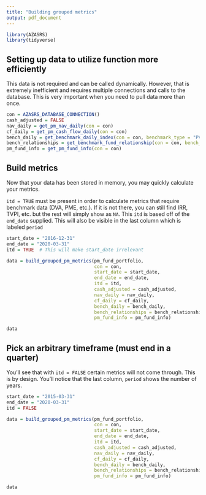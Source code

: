 ```yaml
---
title: "Building grouped metrics"
output: pdf_document
---
```



```r
library(AZASRS)
library(tidyverse)
```


## Setting up data to utilize function more efficiently

This data is not required and can be called dynamically. However, that is extremely inefficient and requires multiple connections and calls to the database. This is very important when you need to pull data more than once.

```r
con = AZASRS_DATABASE_CONNECTION()
cash_adjusted = FALSE
nav_daily = get_pm_nav_daily(con = con)
cf_daily = get_pm_cash_flow_daily(con = con)
bench_daily = get_benchmark_daily_index(con = con, benchmark_type = "PVT", return_tibble = TRUE)
bench_relationships = get_benchmark_fund_relationship(con = con, bench_type = "PVT", return_tibble = TRUE)
pm_fund_info = get_pm_fund_info(con = con)
```


## Build metrics

Now that your data has been stored in memory, you may quickly calculate your metrics.

`itd = TRUE` must be present in order to calculate metrics that require benchmark data (DVA, PME, etc.). If it is not there, you can still find IRR, TVPI, etc. but the rest will simply show as `NA`. This `itd` is based off of the `end_date` supplied. This will also be visible in the last column which is labeled `period`
```r
start_date = "2016-12-31"
end_date = "2020-03-31"
itd = TRUE  # This will make start_date irrelevant

data = build_grouped_pm_metrics(pm_fund_portfolio,
                                con = con,
                                start_date = start_date,
                                end_date = end_date,
                                itd = itd,
                                cash_adjusted = cash_adjusted,
                                nav_daily = nav_daily,
                                cf_daily = cf_daily,
                                bench_daily = bench_daily,
                                bench_relationships = bench_relationships,
                                pm_fund_info = pm_fund_info)

data

```


## Pick an arbitrary timeframe (must end in a quarter)

You'll see that with `itd = FALSE` certain metrics will not come through. This is by design. You'll notice that the last column, `period` shows the number of years.

```r
start_date = "2015-03-31"
end_date = "2020-03-31"
itd = FALSE

data = build_grouped_pm_metrics(pm_fund_portfolio,
                                con = con,
                                start_date = start_date,
                                end_date = end_date,
                                itd = itd,
                                cash_adjusted = cash_adjusted,
                                nav_daily = nav_daily,
                                cf_daily = cf_daily,
                                bench_daily = bench_daily,
                                bench_relationships = bench_relationships,
                                pm_fund_info = pm_fund_info)

data
```

